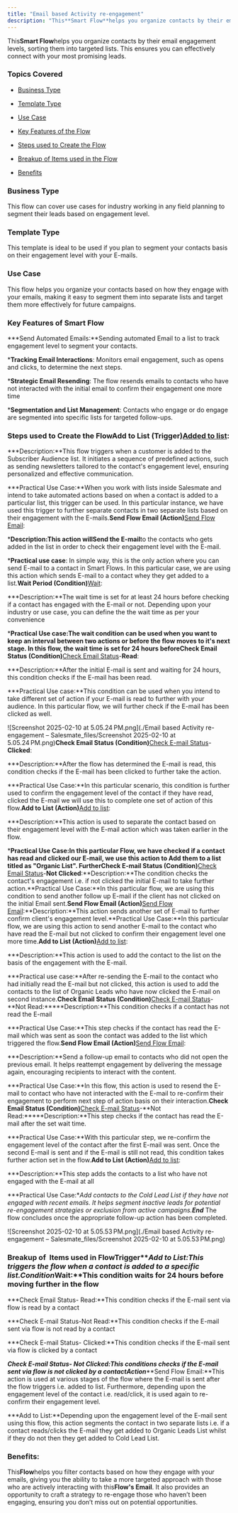 ```yaml
---
title: "Email based Activity re-engagement"
description: "This**Smart Flow**helps you organize contacts by their email engagement levels, sorting them into targeted lists. This ensures you can effectively con..."
---
```


This**Smart Flow**helps you organize contacts by their email engagement levels, sorting them into targeted lists. This ensures you can effectively connect with your most promising leads.


### Topics Covered


*   [Business Type](https://support.salesmate.io/hc/en-us/articles/42342268300953-Email-based-Activity-re-engagement#h_01JHPT8JZBZCZDERE43NV5VQBR)

*   [Template Type](https://support.salesmate.io/hc/en-us/articles/42342268300953-Email-based-Activity-re-engagement#h_01JHPTQXSQ3ZSYZ2ZB5QYJHP0G)

*   [Use Case](https://support.salesmate.io/hc/en-us/articles/42342268300953-Email-based-Activity-re-engagement#h_01JHPTZ1A3WYG6G0GZ6BSG4VPG)

*   [Key Features of the Flow](https://support.salesmate.io/hc/en-us/articles/42342268300953-Email-based-Activity-re-engagement#h_01JHMA0MXS75YBGJKCKHQSRTXG)

*   [Steps used to Create the Flow](https://support.salesmate.io/hc/en-us/articles/42342268300953-Email-based-Activity-re-engagement#h_01JHPTYAJQ4VWNBS396B6AKR2Q)

*   [Breakup of Items used in the Flow](https://support.salesmate.io/hc/en-us/articles/42342268300953-Email-based-Activity-re-engagement#h_01JKQA44NYMFH372YX4WMZNZC5)

*   [Benefits](https://support.salesmate.io/hc/en-us/articles/42342268300953-Email-based-Activity-re-engagement#h_01JHPXD9Q5VWJBEQ4VA0THYY2T)


### Business Type

This flow can cover use cases for industry working in any field planning to segment their leads based on engagement level.


### Template Type

This template is ideal to be used if you plan to segment your contacts basis on their engagement level with your E-mails.


### Use Case

This flow helps you organize your contacts based on how they engage with your emails, making it easy to segment them into separate lists and target them more effectively for future campaigns.


### Key Features of Smart Flow


***Send Automated Emails:**Sending automated Email to a list to track engagement level to segment your contacts.

***Tracking Email Interactions**: Monitors email engagement, such as opens and clicks, to determine the next steps.

***Strategic Email Resending**: The flow resends emails to contacts who have not interacted with the initial email to confirm their engagement one more time

***Segmentation and List Management**: Contacts who engage or do engage are segmented into specific lists for targeted follow-ups.


### Steps used to Create the Flow**Add to List (Trigger)**[Added to list](https://support.salesmate.io/hc/en-us/articles/37770968037273-Added-to-List):


***Description:**This flow triggers when a customer is added to the Subscriber Audience list. It initiates a sequence of predefined actions, such as sending newsletters tailored to the contact's engagement level, ensuring personalized and effective communication.

***Practical Use Case:**When you work with lists inside Salesmate and intend to take automated actions based on when a contact is added to a particular list, this trigger can be used. In this particular instance, we have used this trigger to further separate contacts in two separate lists based on their engagement with the E-mails.**Send Flow Email (Action)**[Send Flow Email](https://support.salesmate.io/hc/en-us/articles/38138164432409-Send-Flow-Email):


***Description:**This action will**Send the E-mail**to the contacts who gets added in the list in order to check their engagement level with the E-mail.

***Practical use case**: In simple way, this is the only action where you can send E-mail to a contact in Smart Flows. In this particular case, we are using this action which sends E-mail to a contact whey they get added to a list.**Wait Period (Condition)**[Wait](https://support.salesmate.io/hc/en-us/articles/38138356545433-Wait):


***Description:**The wait time is set for at least 24 hours before checking if a contact has engaged with the E-mail or not. Depending upon your industry or use case, you can define the the wait time as per your convenience

***Practical Use case:**The wait condition can be used when you want to keep an interval between two actions or before the flow moves to it's next stage. In this flow, the wait time is set for 24 hours before**Check Email Status (Condition)**[Check Email Status](https://support.salesmate.io/hc/en-us/articles/37780742415769-Check-Email-Status)\-**Read**:


***Description:**After the initial E-mail is sent and waiting for 24 hours, this condition checks if the E-mail has been read.

***Practical Use case:**This condition can be used when you intend to take different set of action if your E-mail is read to further with your audience. In this particular flow, we will further check if the E-mail has been clicked as well.

![Screenshot 2025-02-10 at 5.05.24 PM.png](./Email based Activity re-engagement – Salesmate_files/Screenshot 2025-02-10 at 5.05.24 PM.png)**Check Email Status (Condition)**[Check E-mail Status](https://support.salesmate.io/hc/en-us/articles/37780742415769-Check-Email-Status)\-**Clicked**:


***Description:**After the flow has determined the E-mail is read, this condition checks if the E-mail has been clicked to further take the action.

***Practical Use Case:**In this particular scenario, this condition is further used to confirm the engagement level of the contact if they have read, clicked the E-mail we will use this to complete one set of action of this flow.**Add to List (Action)**[Add to list](https://support.salesmate.io/hc/en-us/articles/38138553100185-Add-to-List):



***Description:**This action is used to separate the contact based on their engagement level with the E-mail action which was taken earlier in the flow.

***Practical Use Case:**In this particular Flow, we have checked if a contact has read and clicked our E-mail, we use this action to Add them to a list titled as "Organic List". Further**Check E-mail Status (Condition)**[Check Email Status](https://support.salesmate.io/hc/en-us/articles/37780742415769-Check-Email-Status)\-**Not Clicked**:**Description:**The condition checks the contact's engagement i.e. if not clicked the initial E-mail to take further action.**Practical Use Case:**In this particular flow, we are using this condition to send another follow up E-mail if the client has not clicked on the initial Email sent.**Send Flow Email (Action)**[Send Flow Email](https://support.salesmate.io/hc/en-us/articles/38138164432409-Send-Flow-Email):**Description:**This action sends another set of E-mail to further confirm client's engagement level.**Practical Use Case:**In this particular flow, we are using this action to send another E-mail to the contact who have read the E-mail but not clicked to confirm their engagement level one more time.**Add to List (Action)**[Add to list](https://support.salesmate.io/hc/en-us/articles/38138553100185-Add-to-List):


***Description:**This action is used to add the contact to the list on the basis of the engagement with the E-mail.

***Practical use case:**After re-sending the E-mail to the contact who had initially read the E-mail but not clicked, this action is used to add the contacts to the list of Organic Leads who have now clicked the E-mail on second instance.**Check Email Status (Condition)**[Check E-mail Status](https://support.salesmate.io/hc/en-us/articles/37780742415769-Check-Email-Status)\-**Not Read:*****Description:**This condition checks if a contact has not read the E-mail

***Practical Use Case:**This step checks if the contact has read the E-mail which was sent as soon the contact was added to the list which triggered the flow.**Send Flow Email (Action)**[Send Flow Email](https://support.salesmate.io/hc/en-us/articles/38138164432409-Send-Flow-Email):


***Description:**Send a follow-up email to contacts who did not open the previous email. It helps reattempt engagement by delivering the message again, encouraging recipients to interact with the content.

***Practical Use Case:**In this flow, this action is used to resend the E-mail to contact who have not interacted with the E-mail to re-confirm their engagement to perform next step of action basis on their interaction.**Check Email Status (Condition)**[Check E-mail Status](https://support.salesmate.io/hc/en-us/articles/37780742415769-Check-Email-Status)\-**Not Read:*****Description:**This step checks if the contact has read the E-mail after the set wait time.

***Practical Use Case:**With this particular step, we re-confirm the engagement level of the contact after the first E-mail was sent. Once the second E-mail is sent and if the E-mail is still not read, this condition takes further action set in the flow.**Add to List (Action)**[Add to list](https://support.salesmate.io/hc/en-us/articles/38138553100185-Add-to-List):


***Description:**This step adds the contacts to a list who have not engaged with the E-mail at all

***Practical Use Case:**Add contacts to the Cold Lead List if they have not engaged with recent emails. It helps segment inactive leads for potential re-engagement strategies or exclusion from active campaigns.**End***   The flow concludes once the appropriate follow-up action has been completed.

![Screenshot 2025-02-10 at 5.05.53 PM.png](./Email based Activity re-engagement – Salesmate_files/Screenshot 2025-02-10 at 5.05.53 PM.png)


### Breakup of  Items used in Flow**Trigger*****Add to List:**This triggers the flow when a contact is added to a specific list.**Condition*****Wait:**This condition waits for 24 hours before moving further in the flow

***Check Email Status- Read:**This condition checks if the E-mail sent via flow is read by a contact

***Check E-mail Status-Not Read:**This condition checks if the E-mail sent via flow is not read by a contact

***Check E-mail Status- Clicked:**This condition checks if the E-mail sent via flow is clicked by a contact

***Check E-mail Status- Not Clicked:**This conditions checks if the E-mail sent via flow is not clicked by a contact**Action*****Send Flow Email:**This action is used at various stages of the flow where the E-mail is sent after the flow triggers i.e. added to list. Furthermore, depending upon the engagement level of the contact i.e. read/click, it is used again to re-confirm their engagement level.

***Add to List:**Depending upon the engagement level of the E-mail sent using this flow, this action segments the contact in two separate lists i.e. if a contact reads/clicks the E-mail they get added to Organic Leads List whilst if they do not then they get added to Cold Lead List.


### Benefits:

This**Flow**helps you filter contacts based on how they engage with your emails, giving you the ability to take a more targeted approach with those who are actively interacting with this**Flow's Email**. It also provides an opportunity to craft a strategy to re-engage those who haven’t been engaging, ensuring you don’t miss out on potential opportunities.
